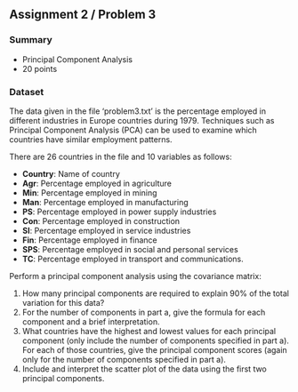## Assignment 2 / Problem 3
### Summary
* Principal Component Analysis
* 20 points

### Dataset
The data given in the file ‘problem3.txt’ is the percentage employed in different industries in Europe countries during 1979. Techniques such as Principal Component Analysis (PCA) can be used to examine which countries have similar employment patterns.

There are 26 countries in the file and 10 variables as follows:

* **Country**: Name of country 
* **Agr**: Percentage employed in agriculture 
* **Min**: Percentage employed in mining 
* **Man**: Percentage employed in manufacturing 
* **PS**: Percentage employed in power supply industries 
* **Con**: Percentage employed in construction 
* **SI**: Percentage employed in service industries 
* **Fin**: Percentage employed in finance 
* **SPS**: Percentage employed in social and personal services 
* **TC**: Percentage employed in transport and communications. 

Perform a principal component analysis using the covariance matrix:

1. How many principal components are required to explain 90% of the total variation for this data? 
1. For the number of components in part a, give the formula for each component and a brief interpretation. 
1. What countries have the highest and lowest values for each principal component (only include the number of components specified in part a). For each of those countries, give the principal component scores (again only for the number of components specified in part a).
1. Include and interpret the scatter plot of the data using the first two principal components. 

```r
```